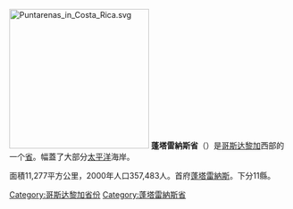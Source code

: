 [[File:Puntarenas_in_Costa_Rica.svg|250px]]
'''蓬塔雷納斯省'''（{{lang-es|Provincia de Puntarenas}}）是[[哥斯达黎加|哥斯达黎加]]西部的一个[[哥斯达黎加行政区划|省]]。幅蓋了大部分[[太平洋|太平洋]]海岸。

面積11,277平方公里，2000年人口357,483人。首府[[蓬塔雷納斯|蓬塔雷納斯]]。下分11縣。

{{Provinces of Costa Rica}}

{{DEFAULTSORT:Puntarenas}}
[[Category:哥斯达黎加省份|Category:哥斯达黎加省份]]
[[Category:蓬塔雷納斯省|Category:蓬塔雷納斯省]]
{{哥斯达黎加小作品}}